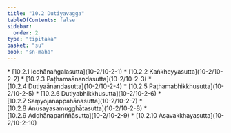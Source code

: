 ```yaml
---
title: "10.2 Dutiyavagga"
tableOfContents: false
sidebar:
  order: 2
type: "tipitaka"
basket: "su"
book: "sn-maha"
---
```



<DynamicBreadcrumb />



<TableOfContents book="sn-maha" section="10.2">
* [10.2.1 Icchānaṅgalasutta](10-2/10-2-1)
* [10.2.2 Kaṅkheyyasutta](10-2/10-2-2)
* [10.2.3 Paṭhamaānandasutta](10-2/10-2-3)
* [10.2.4 Dutiyaānandasutta](10-2/10-2-4)
* [10.2.5 Paṭhamabhikkhusutta](10-2/10-2-5)
* [10.2.6 Dutiyabhikkhusutta](10-2/10-2-6)
* [10.2.7 Saṃyojanappahānasutta](10-2/10-2-7)
* [10.2.8 Anusayasamugghātasutta](10-2/10-2-8)
* [10.2.9 Addhānapariññāsutta](10-2/10-2-9)
* [10.2.10 Āsavakkhayasutta](10-2/10-2-10)
</TableOfContents>